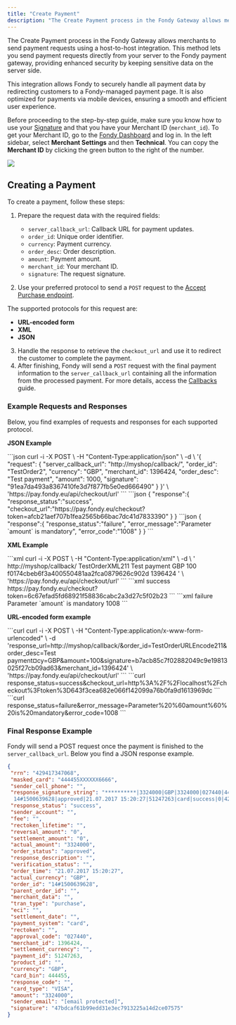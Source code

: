 ```yaml
---
title: "Create Payment"
description: "The Create Payment process in the Fondy Gateway allows merchants to send payment requests using a host-to-host integration. This method lets you send payment requests directly from your server to the Fondy payment gateway, providing enhanced security by keeping sensitive data on the server side."
---
```





The Create Payment process in the Fondy Gateway allows merchants to send payment requests using a host-to-host integration. This method lets you send payment requests directly from your server to the Fondy payment gateway, providing enhanced security by keeping sensitive data on the server side.

This integration allows Fondy to securely handle all payment data by redirecting customers to a Fondy-managed payment page. It is also optimized for payments via mobile devices, ensuring a smooth and efficient user experience.

Before proceeding to the step-by-step guide, make sure you know how to use your [Signature](/gateway/signatures) and that you have your Merchant ID (`merchant_id`). To get your Merchant ID, go to the [Fondy Dashboard](https://portal.fondy.eu/mportal/#/) and log in. In the left sidebar, select **Merchant Settings** and then **Technical**. You can copy the **Merchant ID** by clicking the green button to the right of the number.

<Image src="/media/docs/gateway/create-payment-1.png"/>

## Creating a Payment

To create a payment, follow these steps:

1. Prepare the request data with the required fields:

   * `server_callback_url`: Callback URL for payment updates.
   * `order_id`: Unique order identifier.
   * `currency`: Payment currency.
   * `order_desc`: Order description.
   * `amount`: Payment amount.
   * `merchant_id`: Your merchant ID.
   * `signature`: The request signature.

2. Use your preferred protocol to send a `POST` request to the [Accept Purchase endpoint](/reference/gateway/accept-purchase-fondy-checkout).

<Callout type="info" title="Supported Request Formats">
  The supported protocols for this request are:

  * **URL-encoded form**
  * **XML**
  * **JSON**
</Callout>

3. Handle the response to retrieve the `checkout_url` and use it to redirect the customer to complete the payment.
4. After finishing, Fondy will send a `POST` request with the final payment information to the `server_callback_url` containing all the information from the processed payment. For more details, access the [Callbacks](/gateway/direct-integration/callbacks) guide.

### Example Requests and Responses

Below, you find examples of requests and responses for each supported protocol.

**JSON Example**

<Tabs>
  <TabItem value="request1" label="Request">
  ```json 
  curl -i -X POST \
   -H "Content-Type:application/json" \
   -d \
  '{
   "request": {
   "server_callback_url": "http://myshop/callback/",
   "order_id": "TestOrder2",
   "currency": "GBP",
   "merchant_id": 1396424,
   "order_desc": "Test payment",
   "amount": 1000,
   "signature": "91ea7da493a8367410fe3d7f877fb5e0ed666490"
   }
  }' \
   'https://pay.fondy.eu/api/checkout/url'
  ```
  </TabItem>

  <TabItem value="response1" label="Normal Response">
  ```json 
  {
    "response":{
      "response_status":"success",
      "checkout_url":"https://pay.fondy.eu/checkout?token=afcb21aef707b1fea2565b66bac7dc41d7833390"
    }
  }
  </TabItem>

  <TabItem value="error-response1" label="Error Response">
  ```json 
  {
    "response":{
    "response_status":"failure",
    "error_message":"Parameter `amount` is mandatory",
    "error_code":"1008"
    }
  }
  ```
  </TabItem>
</Tabs>

**XML Example**

<Tabs>
  <TabItem value="request2" label="Request">
  ```xml 
  curl -i -X POST \
   -H "Content-Type:application/xml" \
   -d \
  '
  <?xml version="1.0" encoding="UTF-8"?>
  <request>
   <response_url>http://myshop/callback/</response_url>
   <order_id>TestOrderXML211</order_id>
   <order_desc>Test payment</order_desc>
   <currency>GBP</currency>
   <amount>100</amount>
   <signature>f0174cbeb6f3a400550481aa2fca0879626c902d</signature>
   <merchant_id>1396424</merchant_id>
  </request>
  ' \
   'https://pay.fondy.eu/api/checkout/url'
  ```
  </TabItem>

  <TabItem value="response2" label="Normal Response">
  ```xml 
  <?xml version="1.0" encoding="UTF-8"?>
  <response>
    <response_status>success</response_status>
    <checkout_url>https://pay.fondy.eu/checkout?token=6c67efad5fd68921f58836cabc2a3d27c5f02b23</checkout_url>
  </response>
  ```
  </TabItem>

  <TabItem value="error-response2" label="Error Response">
  ```xml 
  <?xml version="1.0" encoding="UTF-8"?>
  <response>
    <response_status>failure</response_status>
    <error_message>Parameter `amount` is mandatory</error_message>
    <error_code>1008</error_code>
  </response>
  ```
  </TabItem>
</Tabs>

**URL-encoded form example**

<Tabs>
  <TabItem value="request3" label="Request">
  ```curl 
  curl -i -X POST \
   -H "Content-Type:application/x-www-form-urlencoded" \
   -d 'response_url=http://myshop/callback/&order_id=TestOrderURLEncode211&order_desc=Test payment&currency=GBP&amount=100&signature=b7acb85c7f02882049c9e19813025f27cb09ad63&merchant_id=1396424' \
  'https://pay.fondy.eu/api/checkout/url'
  ```
  </TabItem>

  <TabItem value="response3" label="Normal Response">
  ```curl 
  response_status=success&checkout_url=http%3A%2F%2Flocalhost%2Fcheckout%3Ftoken%3D643f3cea682e066f142099a76b0fa9d1613969dc
  ```
  </TabItem>

  <TabItem value="error-response3" label="Error Response">
  ```curl 
  response_status=failure&error_message=Parameter%20%60amount%60%20is%20mandatory&error_code=1008
  ```
  </TabItem>
</Tabs>

### Final Response Example

Fondy will send a POST request once the payment is finished to the `server_callback_url`. Below you find a JSON response example.


  ```json 
  {
   "rrn": "429417347068",
   "masked_card": "444455XXXXXX6666",
   "sender_cell_phone": "",
   "response_signature_string": "**********|3324000|GBP|3324000|027440|444455|VISA|GBP|444455XXXXXX6666|1396424|
    14#1500639628|approved|21.07.2017 15:20:27|51247263|card|success|0|429417347068|[email protected]|0|purchase",
   "response_status": "success",
   "sender_account": "",
   "fee": "",
   "rectoken_lifetime": "",
   "reversal_amount": "0",
   "settlement_amount": "0",
   "actual_amount": "3324000",
   "order_status": "approved",
   "response_description": "",
   "verification_status": "",
   "order_time": "21.07.2017 15:20:27",
   "actual_currency": "GBP",
   "order_id": "14#1500639628",
   "parent_order_id": "",
   "merchant_data": "",
   "tran_type": "purchase",
   "eci": "",
   "settlement_date": "",
   "payment_system": "card",
   "rectoken": "",
   "approval_code": "027440",
   "merchant_id": 1396424,
   "settlement_currency": "",
   "payment_id": 51247263,
   "product_id": "",
   "currency": "GBP",
   "card_bin": 444455,
   "response_code": "",
   "card_type": "VISA",
   "amount": "3324000",
   "sender_email": "[email protected]",
   "signature": "47bdcaf61b99edd31e3ec7913225a14d2ce07575"
  }
  ```

